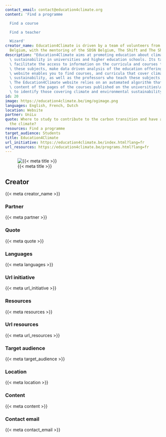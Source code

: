 ```yaml
---
contact_email: contact@education4climate.org
content: 'Find a programme

  Find a course

  Find a teacher

  Wizard'
creator_name: Education4Climate is driven by a team of volunteers from The Shifters
  Belgium, with the mentoring of the SDSN Belgium, The Shift and The Shift Project.
description: "Education4Climate aims at promoting education about climate and environmental\
  \ sustainability in universities and higher education schools. Its target is to\
  \ facilitate the access to information on the curricula and courses that address\
  \ these subjects, make data driven analysis of the education offering. The Education4Climate\
  \ website enables you to find courses, and curricula that cover climate and environmental\
  \ sustainability, as well as the professors who teach these subjects, in Belgium.\
  \ The Education4Climate website relies on an automated algorithm that analyses the\
  \ content of the pages of the courses published on the universities\u2019s websites,\
  \ to identify those covering climate and environmental sustainability."
id: 20
image: https://education4climate.be/img/ogimage.png
languages: English, French, Dutch
location: Website
partner: UniLu
quote: Where to study to contribute to the carbon transition and have an impact on
  the climate?
resources: Find a programme
target_audience: Students
title: Education4Climate
url_initiative: https://education4climate.be/index.html?lang=fr
url_resources: https://education4climate.be/programs.html?lang=fr
---
```


![{{< meta title >}}]({{< meta image >}})

## Creator

{{< meta creator_name >}}

### Partner

{{< meta partner >}}

### Quote

{{< meta quote >}}

### Languages

{{< meta languages >}}

### Url initiative

{{< meta url_initiative >}}

### Resources

{{< meta resources >}}

### Url resources

{{< meta url_resources >}}

### Target audience

{{< meta target_audience >}}

### Location

{{< meta location >}}

### Content

{{< meta content >}}

### Contact email

{{< meta contact_email >}}

